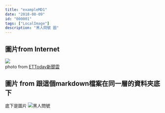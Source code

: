 ```yaml
---
title: "exampleMD1"
date: "2018-08-09"
id: "000001"
tags: ["LocalImage"]
description: "黑人問號 圖"
---
```


## 圖片from Internet
![](https://cdn2.ettoday.net/images/1338/1338728.jpg)  
photo from [ETToday新聞雲](https://www.ettoday.net/dalemon/post/22278)

## 圖片 from 跟這個markdown檔案在同一層的資料夾底下
底下是圖片 
![黑人問號](question_mark.jpg)

